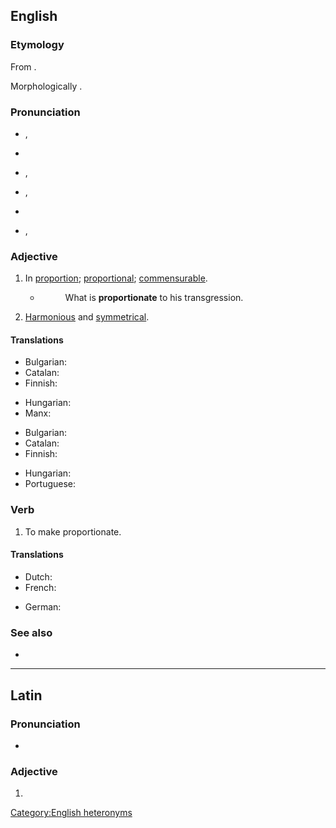 ==English==

===Etymology===
From {{der|en|la|prōportiōnātus}}.

Morphologically {{suffix|en|proportion|ate|nocat=1}}.

===Pronunciation===
* {{a|adjective|UK}} {{enPR|prə-pôʹshə-nət}}, {{IPA|en|/pɹəˈpɔːʃənət/}}
* {{audio|en|LL-Q1860 (eng)-Vealhurl-proportionate (adj).wav |Audio (UK)}}
* {{a|adjective|US}} {{enPR|prə-pôrʹshə-nət}}, {{IPA|en|/pɹəˈpɔɹʃənət/}}
* {{a|verb|UK}} {{enPR|prə-pôʹshə-nāt}}, {{IPA|en|/pɹəˈpɔːʃəneɪt/}}
* {{audio|en|LL-Q1860 (eng)-Vealhurl-proportionate (verb).wav |Audio (UK)}}
* {{a|verb|US}} {{enPR|prə-pôrʹshə-nāt}}, {{IPA|en|/pɹəˈpɔɹʃəneɪt/}}

===Adjective===
{{en-adj}}

# In [[proportion]]; [[proportional]]; [[commensurable]].
#: {{antonyms|en|disproportionate|nonproportionate|unproportionate}}
#* {{RQ:Locke Government}}
#*: What is '''proportionate''' to his transgression.
# [[harmonious|Harmonious]] and [[symmetrical]].

====Translations====
{{trans-top|proportional}}
* Bulgarian: {{t+|bg|пропорционален}}
* Catalan: {{t+|ca|proporcional}}
* Finnish: {{t+|fi|suhteellinen}}
{{trans-mid}}
* Hungarian: {{t+|hu|arányos}}
* Manx: {{t|gv|coreiragh}}
{{trans-bottom}}

{{trans-top|harmonious and symmetrical}}
* Bulgarian: {{t+|bg|съразмерен}}
* Catalan: {{t+|ca|proporcional}}
* Finnish: {{t+|fi|sopusuhtainen}}
{{trans-mid}}
* Hungarian: {{t+|hu|arányos}}
* Portuguese: {{t+|pt|proporcional}}
{{trans-bottom}}

===Verb===
{{en-verb}}

# {{lb|en|transitive}} To make proportionate.

====Translations====
{{trans-top|to make proportionate}}
* Dutch: {{t|nl|proportioneren}}
* French: {{t+|fr|proportionner}}
{{trans-mid}}
* German: {{t+|de|proportionieren}}
{{trans-bottom}}

===See also===
* {{l|en|apportion}}

[[Category:English heteronyms]]

----

==Latin==

===Pronunciation===
* {{la-IPA|prōportiōnāte}}

===Adjective===
{{la-adj-form|prōportiōnāte}}

# {{inflection of|la|prōportiōnātus||voc|m|s}}